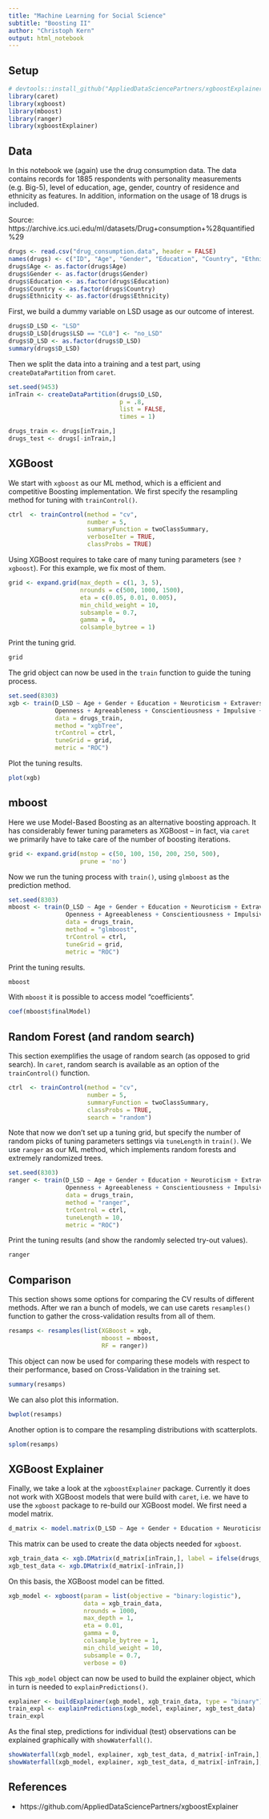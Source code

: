 ```yaml
---
title: "Machine Learning for Social Science"
subtitle: "Boosting II"
author: "Christoph Kern"
output: html_notebook
---
```


## Setup

```r
# devtools::install_github("AppliedDataSciencePartners/xgboostExplainer")
library(caret)
library(xgboost)
library(mboost)
library(ranger)
library(xgboostExplainer)
```

## Data

In this notebook we (again) use the drug consumption data. The data contains records for 1885 respondents with personality measurements (e.g. Big-5), level of education, age, gender, country of residence and ethnicity as features. In addition, information on the usage of 18 drugs is included. 

Source: https://archive.ics.uci.edu/ml/datasets/Drug+consumption+%28quantified%29

```r
drugs <- read.csv("drug_consumption.data", header = FALSE)
names(drugs) <- c("ID", "Age", "Gender", "Education", "Country", "Ethnicity", "Neuroticism", "Extraversion", "Openness", "Agreeableness", "Conscientiousness", "Impulsive", "SS", "Alcohol", "Amphet", "Amyl", "Benzos", "Caff", "Cannabis", "Choc", "Coke", "Crack", "Ecstasy", "Heroin", "Ketamine", "Legalh", "LSD", "Meth", "Mushrooms", "Nicotine", "Semer", "VSA")
drugs$Age <- as.factor(drugs$Age)
drugs$Gender <- as.factor(drugs$Gender)
drugs$Education <- as.factor(drugs$Education)
drugs$Country <- as.factor(drugs$Country)
drugs$Ethnicity <- as.factor(drugs$Ethnicity)
```

First, we build a dummy variable on LSD usage as our outcome of interest.

```r
drugs$D_LSD <- "LSD"
drugs$D_LSD[drugs$LSD == "CL0"] <- "no_LSD"
drugs$D_LSD <- as.factor(drugs$D_LSD)
summary(drugs$D_LSD)
```

Then we split the data into a training and a test part, using `createDataPartition` from `caret`.

```r
set.seed(9453)
inTrain <- createDataPartition(drugs$D_LSD, 
                               p = .8, 
                               list = FALSE, 
                               times = 1)

drugs_train <- drugs[inTrain,]
drugs_test <- drugs[-inTrain,]
```

## XGBoost

We start with `xgboost` as our ML method, which is a efficient and competitive Boosting implementation. We first specify the resampling method for tuning with `trainControl()`.

```r
ctrl  <- trainControl(method = "cv",
                      number = 5,
                      summaryFunction = twoClassSummary,
                      verboseIter = TRUE,
                      classProbs = TRUE)
```

Using XGBoost requires to take care of many tuning parameters (see `?xgboost`). For this example, we fix most of them. 

```r
grid <- expand.grid(max_depth = c(1, 3, 5),
                    nrounds = c(500, 1000, 1500),
                    eta = c(0.05, 0.01, 0.005),
                    min_child_weight = 10,
                    subsample = 0.7,
                    gamma = 0,
                    colsample_bytree = 1)
```

Print the tuning grid.

```r
grid
```

The grid object can now be used in the `train` function to guide the tuning process.

```r
set.seed(8303)
xgb <- train(D_LSD ~ Age + Gender + Education + Neuroticism + Extraversion +
             Openness + Agreeableness + Conscientiousness + Impulsive + SS,
             data = drugs_train,
             method = "xgbTree",
             trControl = ctrl,
             tuneGrid = grid,
             metric = "ROC")
```

Plot the tuning results. 

```r
plot(xgb)
```

## mboost

Here we use Model-Based Boosting as an alternative boosting approach. It has considerably fewer tuning parameters as XGBoost -- in fact, via `caret` we primarily have to take care of the number of boosting iterations.

```r
grid <- expand.grid(mstop = c(50, 100, 150, 200, 250, 500),
                    prune = 'no')
```

Now we run the tuning process with `train()`, using `glmboost` as the prediction method.

```r
set.seed(8303)
mboost <- train(D_LSD ~ Age + Gender + Education + Neuroticism + Extraversion +
                Openness + Agreeableness + Conscientiousness + Impulsive + SS,
                data = drugs_train,
                method = "glmboost",
                trControl = ctrl,
                tuneGrid = grid,
                metric = "ROC")
```

Print the tuning results.

```r
mboost
```

With `mboost` it is possible to access model "coefficients".

```r
coef(mboost$finalModel)
```

## Random Forest (and random search)

This section exemplifies the usage of random search (as opposed to grid search). In `caret`, random search is available as an option of the `trainControl()` function.

```r
ctrl  <- trainControl(method = "cv",
                      number = 5,
                      summaryFunction = twoClassSummary,
                      classProbs = TRUE,
                      search = "random")
```

Note that now we don't set up a tuning grid, but specify the number of random picks of tuning parameters settings via `tuneLength` in `train()`. We use `ranger` as our ML method, which implements random forests and extremely randomized trees.

```r
set.seed(8303)
ranger <- train(D_LSD ~ Age + Gender + Education + Neuroticism + Extraversion + 
                Openness + Agreeableness + Conscientiousness + Impulsive + SS,
                data = drugs_train,
                method = "ranger",
                trControl = ctrl,
                tuneLength = 10,
                metric = "ROC")
```

Print the tuning results (and show the randomly selected try-out values).

```r
ranger
```

## Comparison

This section shows some options for comparing the CV results of different methods. After we ran a bunch of models, we can use carets `resamples()` function to gather the cross-validation results from all of them.

```r
resamps <- resamples(list(XGBoost = xgb,
                          mboost = mboost,
                          RF = ranger))
```

This object can now be used for comparing these models with respect to their performance, based on Cross-Validation in the training set.

```r
summary(resamps)
```

We can also plot this information.

```r
bwplot(resamps)
```

Another option is to compare the resampling distributions with scatterplots.

```r
splom(resamps)
```

## XGBoost Explainer

Finally, we take a look at the `xgboostExplainer` package. Currently it does not work with XGBoost models that were build with `caret`, i.e. we have to use the `xgboost` package to re-build our XGBoost model. We first need a model matrix.

```r
d_matrix <- model.matrix(D_LSD ~ Age + Gender + Education + Neuroticism + Extraversion + Openness + Agreeableness + Conscientiousness + Impulsive + SS, data = drugs)[,-1]
```

This matrix can be used to create the data objects needed for `xgboost`.

```r
xgb_train_data <- xgb.DMatrix(d_matrix[inTrain,], label = ifelse(drugs_train$D_LSD == "LSD", 1, 0))
xgb_test_data <- xgb.DMatrix(d_matrix[-inTrain,])
```

On this basis, the XGBoost model can be fitted. 

```r
xgb_model <- xgboost(param = list(objective = "binary:logistic"), 
                     data = xgb_train_data, 
                     nrounds = 1000,
                     max_depth = 1,
                     eta = 0.01,
                     gamma = 0,
                     colsample_bytree = 1,
                     min_child_weight = 10,
                     subsample = 0.7,
                     verbose = 0)
```

This `xgb_model` object can now be used to build the explainer object, which in turn is needed to `explainPredictions()`.

```r
explainer <- buildExplainer(xgb_model, xgb_train_data, type = "binary")
train_expl <- explainPredictions(xgb_model, explainer, xgb_test_data)
train_expl
```

As the final step, predictions for individual (test) observations can be explained graphically with `showWaterfall()`.

```r
showWaterfall(xgb_model, explainer, xgb_test_data, d_matrix[-inTrain,], 1, type = "binary")
showWaterfall(xgb_model, explainer, xgb_test_data, d_matrix[-inTrain,], 2, type = "binary")
```

## References

* https://github.com/AppliedDataSciencePartners/xgboostExplainer